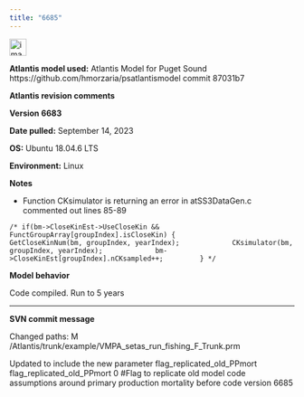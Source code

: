 ```yaml
---
title: "6685"
---
```


<img width="30" alt="image" src="https://user-images.githubusercontent.com/11339490/272713181-58a7442b-f4df-4987-9afe-cb4702236a8f.jpg">


**Atlantis model used:** Atlantis Model for Puget Sound https://github.com/hmorzaria/psatlantismodel commit 87031b7

**Atlantis revision comments**

**Version 6683**

**Date pulled:** September 14, 2023

**OS:** Ubuntu 18.04.6 LTS

**Environment:** Linux

**Notes**

-   Function CKsimulator is returning an error in atSS3DataGen.c commented out lines 85-89

` /* if(bm->CloseKinEst->UseCloseKin && FunctGroupArray[groupIndex].isCloseKin) {
            GetCloseKinNum(bm, groupIndex, yearIndex);
            CKsimulator(bm, groupIndex, yearIndex);
            bm->CloseKinEst[groupIndex].nCKsampled++;
        } */`

**Model behavior**

Code compiled. Run to 5 years

--------------------------------------------------------------------------------

**SVN commit message** 

Changed paths:
   M /Atlantis/trunk/example/VMPA_setas_run_fishing_F_Trunk.prm

Updated to include the new parameter flag_replicated_old_PPmort
flag_replicated_old_PPmort 0 #Flag to replicate old model code assumptions around primary production mortality before code version 6685

